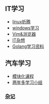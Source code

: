 == IT学习 ==
* [[it/linux折腾|linux折腾]]
* [[it/windows学习|windows学习]]
* [[it/Vim&浏览器|Vim&浏览器]]
* [[it/IT杂想|IT杂想]]
* [[it/Golang学习资料|Golang学习资料]]
== 汽车学习 ==
* [[automobile/模块化课程|模块化课程]]
* [[automobile/两年多学习小结|两年多学习小结]]
=== [[others/杂记|杂记]] ===
